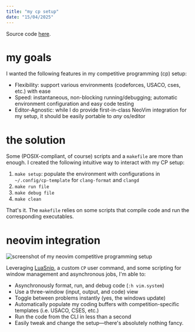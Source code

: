```yaml
---
title: "my cp setup"
date: "15/04/2025"
---
```


Source code [here](https://github.com/barrett-ruth/dots/blob/main/nvim/lua/cp.lua).

# my goals

I wanted the following features in my competitive programming (cp) setup:

- Flexibility: support various environments (codeforces, USACO, cses, etc.) with ease
- Speed: instantaneous, non-blocking running/debugging; automatic environment configuration and easy code testing
- Editor-Agnostic: while I do provide first-in-class NeoVim integration for my setup, it should be easily portable to _any_ os/editor

# the solution

Some (POSIX-compliant, of course) scripts and a `makefile` are more than enough. I created the following intuitive way to interact with my CP setup:

1.  `make setup`: populate the environment with configurations in `~/.config/cp-template` for `clang-format` and `clangd`
2.  `make run file`
3.  `make debug file`
4.  `make clean`

That's it. The `makefile` relies on some scripts that compile code and run the corresponding executables.

# neovim integration

![screenshot of my neovim competitive programming setup](/public/posts/my-cp-setup/cp-setup.webp)

Leveraging [LuaSnip](https://github.com/L3MON4D3/LuaSnip), a custom `CP` user command, and some scripting for window management and asynchronous jobs, I'm able to:

- Asynchronously format, run, and debug code (`:h vim.system`)
- Use a three-window (input, output, and code) view
- Toggle between problems instantly (yes, the windows update)
- Automatically populate my coding buffers with competition-specific templates (i.e. USACO, CSES, etc.)
- Run the code from the CLI in less than a second
- Easily tweak and change the setup—there's absolutely nothing fancy.
